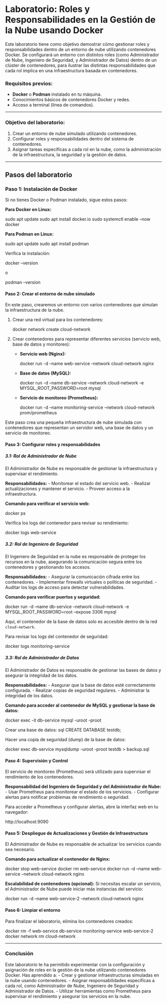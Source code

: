
# Laboratorio: Roles y Responsabilidades en la Gestión de la Nube usando Docker

Este laboratorio tiene como objetivo demostrar cómo gestionar roles y responsabilidades dentro de un entorno de nube utilizando contenedores Docker. Se configurará un entorno con distintos roles (como Administrador de Nube, Ingeniero de Seguridad, y Administrador de Datos) dentro de un clúster de contenedores, para ilustrar las distintas responsabilidades que cada rol implica en una infraestructura basada en contenedores.

### Requisitos previos:
- **Docker** o **Podman** instalado en tu máquina.
- Conocimientos básicos de contenedores Docker y redes.
- Acceso a terminal (línea de comandos).

---

### **Objetivo del laboratorio:**
1. Crear un entorno de nube simulado utilizando contenedores.
2. Configurar roles y responsabilidades dentro del sistema de contenedores.
3. Asignar tareas específicas a cada rol en la nube, como la administración de la infraestructura, la seguridad y la gestión de datos.

---

## **Pasos del laboratorio**

### **Paso 1: Instalación de Docker**
Si no tienes Docker o Podman instalado, sigue estos pasos:

**Para Docker en Linux:**

sudo apt update
sudo apt install docker.io
sudo systemctl enable --now docker


**Para Podman en Linux:**

sudo apt update
sudo apt install podman


Verifica la instalación:

docker --version

o

podman --version


#### **Paso 2: Crear el entorno de nube simulado**
En este paso, crearemos un entorno con varios contenedores que simulan la infraestructura de la nube.

1. Crear una red virtual para los contenedores:
   
   docker network create cloud-network
   

2. Crear contenedores para representar diferentes servicios (servicio web, base de datos y monitoreo):
   - **Servicio web (Nginx):**
     
     docker run -d --name web-service --network cloud-network nginx
     

   - **Base de datos (MySQL):**
     
     docker run -d --name db-service --network cloud-network -e MYSQL_ROOT_PASSWORD=root mysql
     

   - **Servicio de monitoreo (Prometheus):**
     
     docker run -d --name monitoring-service --network cloud-network prom/prometheus
     

Este paso crea una pequeña infraestructura de nube simulada con contenedores que representan un servidor web, una base de datos y un servicio de monitoreo.

#### **Paso 3: Configurar roles y responsabilidades**

##### **3.1: Rol de Administrador de Nube**
El Administrador de Nube es responsable de gestionar la infraestructura y supervisar el rendimiento.

**Responsabilidades:**
- Monitorear el estado del servicio web.
- Realizar actualizaciones y mantener el servicio.
- Proveer acceso a la infraestructura.

**Comando para verificar el servicio web:**

docker ps


Verifica los logs del contenedor para revisar su rendimiento:

docker logs web-service


##### **3.2: Rol de Ingeniero de Seguridad**
El Ingeniero de Seguridad en la nube es responsable de proteger los recursos en la nube, asegurando la comunicación segura entre los contenedores y gestionando los accesos.

**Responsabilidades:**
- Asegurar la comunicación cifrada entre los contenedores.
- Implementar firewalls virtuales o políticas de seguridad.
- Auditar los logs de acceso para detectar vulnerabilidades.

**Comando para verificar puertos y seguridad:**

docker run -d --name db-service --network cloud-network -e MYSQL_ROOT_PASSWORD=root --expose 3306 mysql

Aquí, el contenedor de la base de datos solo es accesible dentro de la red `cloud-network`.

Para revisar los logs del contenedor de seguridad:

docker logs monitoring-service


##### **3.3: Rol de Administrador de Datos**
El Administrador de Datos es responsable de gestionar las bases de datos y asegurar la integridad de los datos.

**Responsabilidades:**
- Asegurar que la base de datos esté correctamente configurada.
- Realizar copias de seguridad regulares.
- Administrar la integridad de los datos.

**Comando para acceder al contenedor de MySQL y gestionar la base de datos:**

docker exec -it db-service mysql -uroot -proot


Crear una base de datos:
sql
CREATE DATABASE testdb;

Hacer una copia de seguridad (dump) de la base de datos:

docker exec db-service mysqldump -uroot -proot testdb > backup.sql


#### **Paso 4: Supervisión y Control**
El servicio de monitoreo (Prometheus) será utilizado para supervisar el rendimiento de los contenedores.

**Responsabilidad del Ingeniero de Seguridad y del Administrador de Nube:**
- Usar Prometheus para monitorear el estado de los servicios.
- Configurar alertas para notificar problemas de rendimiento o seguridad.

Para acceder a Prometheus y configurar alertas, abre la interfaz web en tu navegador:

http://localhost:9090


#### **Paso 5: Despliegue de Actualizaciones y Gestión de Infraestructura**
El Administrador de Nube es responsable de actualizar los servicios cuando sea necesario.

**Comando para actualizar el contenedor de Nginx:**

docker stop web-service
docker rm web-service
docker run -d --name web-service --network cloud-network nginx


**Escalabilidad de contenedores (opcional):**
Si necesitas escalar un servicio, el Administrador de Nube puede iniciar más instancias del servicio:

docker run -d --name web-service-2 --network cloud-network nginx

#### **Paso 6: Limpiar el entorno**
Para finalizar el laboratorio, elimina los contenedores creados:

docker rm -f web-service db-service monitoring-service web-service-2
docker network rm cloud-network

---

### **Conclusión**

Este laboratorio te ha permitido experimentar con la configuración y asignación de roles en la gestión de la nube utilizando contenedores Docker. Has aprendido a:
- Crear y gestionar infraestructuras simuladas en la nube usando contenedores.
- Asignar responsabilidades específicas a cada rol, como Administrador de Nube, Ingeniero de Seguridad y Administrador de Datos.
- Utilizar herramientas como Prometheus para supervisar el rendimiento y asegurar los servicios en la nube.
